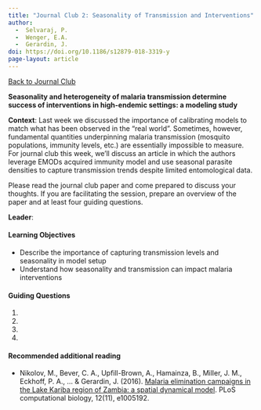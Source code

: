 ```yaml
---
title: "Journal Club 2: Seasonality of Transmission and Interventions"
author: 
  -  Selvaraj, P. 
  -  Wenger, E.A. 
  -  Gerardin, J.
doi: https://doi.org/10.1186/s12879-018-3319-y
page-layout: article
---
```

[[Back to Journal Club](../journal_club.qmd)]{.aside}

**Seasonality and heterogeneity of malaria transmission determine success of interventions in high-endemic settings: a modeling study**

**Context**: Last week we discussed the importance of calibrating models to match what has been observed in the “real world”. Sometimes, however, fundamental quantities underpinning malaria transmission (mosquito populations, immunity levels, etc.) are essentially impossible to measure. For journal club this week, we’ll discuss an article in which the authors leverage EMODs acquired immunity model and use seasonal parasite densities to capture transmission trends despite limited entomological data.

Please read the journal club paper and come prepared to discuss your thoughts. If you are facilitating the
session, prepare an overview of the paper and at least four guiding questions.

**Leader**:

#### Learning Objectives

*  Describe the importance of capturing transmission levels and seasonality in model setup  
*  Understand how seasonality and transmission can impact malaria interventions

#### Guiding Questions

1.  
2.  
3.  
4. 




#### Recommended additional reading

-   Nikolov, M., Bever, C. A., Upfill-Brown, A., Hamainza, B., Miller, J. M., Eckhoff, P. A., ... & Gerardin, J. (2016). [Malaria elimination campaigns in the Lake Kariba region of Zambia: a spatial dynamical model](https://doi.org/10.1371/journal.pcbi.1005192). PLoS computational biology, 12(11), e1005192.